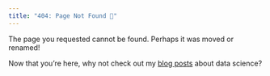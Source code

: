 ```yaml
---
title: "404: Page Not Found 👻"
---
```


The page you requested cannot be found. Perhaps it was moved or renamed!  

Now that you're here, why not check out my [blog posts](index.qmd) about data science? 